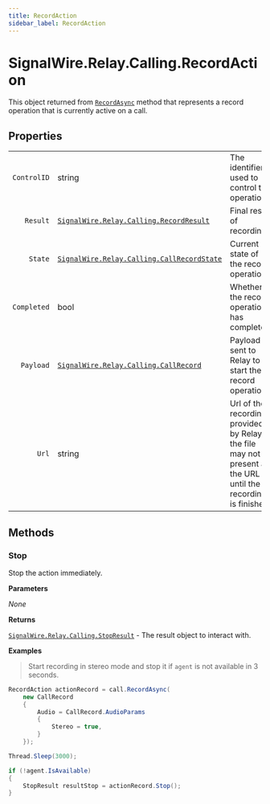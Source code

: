 ```yaml
---
title: RecordAction
sidebar_label: RecordAction
---
```


[signalwire-relay-calling-callrecord]: ../call-record
[signalwire-relay-calling-callrecordstate]: ../call-record-state
[signalwire-relay-calling-recordresult]: ../results/record-result
[signalwire-relay-calling-stopresult]: ../results/stop-result
[call]: ../call#recordasync

# SignalWire.Relay.Calling.RecordAction

This object returned from [`RecordAsync`][call] method that represents a record operation that is currently active on a call.

## Properties

|    |   |   |
| -: | - | - |
| `ControlID` | string | The identifier used to control the operation. |
| `Result` | [`SignalWire.Relay.Calling.RecordResult`][signalwire-relay-calling-recordresult] | Final result of recording. |
| `State` | [`SignalWire.Relay.Calling.CallRecordState`][signalwire-relay-calling-callrecordstate] | Current state of the record operation. |
| `Completed` | bool | Whether the record operation has completed. |
| `Payload` | [`SignalWire.Relay.Calling.CallRecord`][signalwire-relay-calling-callrecord] | Payload sent to Relay to start the record operation. |
| `Url` | string | Url of the recording provided by Relay, the file may not be present at the URL until the recording is finished. |

## Methods

### Stop

Stop the action immediately.

**Parameters**

_None_

**Returns**

[`SignalWire.Relay.Calling.StopResult`][signalwire-relay-calling-stopresult] - The result object to interact with.

**Examples**

> Start recording in stereo mode and stop it if `agent` is not available in 3 seconds.

```csharp
RecordAction actionRecord = call.RecordAsync(
    new CallRecord
    {
        Audio = CallRecord.AudioParams
        {
            Stereo = true,
        }
    });

Thread.Sleep(3000);

if (!agent.IsAvailable)
{
    StopResult resultStop = actionRecord.Stop();
}
```